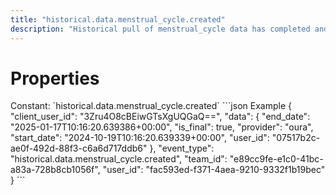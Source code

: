 ```yaml
---
title: "historical.data.menstrual_cycle.created"
description: "Historical pull of menstrual_cycle data has completed and you can now pull data for this resource."
---
```

# Properties
<ResponseField name="event_type" type="const string" required="true">
Constant: `historical.data.menstrual_cycle.created`
</ResponseField>
<ResponseField name="team_id" type="string" required="true">
</ResponseField>
<ResponseField name="user_id" type="string" required="true">
</ResponseField>
<ResponseField name="client_user_id" type="string" required="true">
</ResponseField>
<ResponseField name="data" type="HistoricalDataCreated" required="true">
<Expandable title="HistoricalDataCreated" defaultOpen="true">
<ResponseField name="user_id" type="string" required="true">
</ResponseField>
<ResponseField name="start_date" type="string" required="true">
</ResponseField>
<ResponseField name="end_date" type="string" required="true">
</ResponseField>
<ResponseField name="is_final" type="boolean" required="true">
</ResponseField>
<ResponseField name="provider" type="string" required="true">
</ResponseField>
</Expandable>
</ResponseField>
<ResponseExample>
```json Example
{
  "client_user_id": "3Zru4O8cBEiwGTsXgUQGaQ==",
  "data": {
    "end_date": "2025-01-17T10:16:20.639386+00:00",
    "is_final": true,
    "provider": "oura",
    "start_date": "2024-10-19T10:16:20.639339+00:00",
    "user_id": "07517b2c-ae0f-492d-88f3-c6a6d717ddb6"
  },
  "event_type": "historical.data.menstrual_cycle.created",
  "team_id": "e89cc9fe-e1c0-41bc-a83a-728b8cb1056f",
  "user_id": "fac593ed-f371-4aea-9210-9332f1b19bec"
}
```
</ResponseExample>

